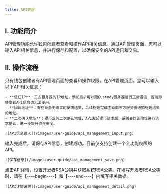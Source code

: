 ```yaml
---
title: API管理
---
```


## I. 功能简介

API管理功能允许钱包创建者查看和操作API相关信息。通过API管理页面，您可以输入API相关信息，并进行保存和配置，以确保安全的API通讯和交易。

## II. 操作流程

<Steps>

<Step title="API信息输入">
    只有钱包创建者有API管理页面的查看和操作权限。在API管理页面，您可以输入以下API相关信息：

    - **信任IP**：三方服务器的IP地址，添加后才可以跟Custody服务器进行正常通讯，否则即使拿到API信息也无法使用。
    - **回调地址**：有些业务无法实时反馈结果，后续处理完成主动向三方服务器通知处理结果的地址。
    - **二次确认地址**：提币业务二次确认地址，API发起提币请求后，系统会向该地址进行请求确认，进一步提升资金安全。

    ![API信息输入](/images/user-guide/api_management_input.png)
</Step>

<Step title="保存信息">
    输入完成后，请保存API信息，创建成功。目前仅支持创建一个全功能权限的API。

    ![保存信息](/images/user-guide/api_management_save.png)
</Step>

<Step title="API详情设置">
    点击API详情，设置开发者RSA公钥并获取系统RSA公钥。在填写开发者RSA公钥时，请在【----begin----】和【----end----】内填写相关数据。

    ![API详情设置](/images/user-guide/api_management_detail.png)
</Step>

</Steps>
